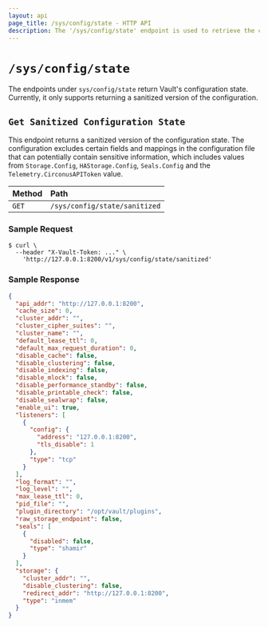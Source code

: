 ```yaml
---
layout: api
page_title: /sys/config/state - HTTP API
description: The '/sys/config/state' endpoint is used to retrieve the configuration state.
---
```


# `/sys/config/state`

The endpoints under `sys/config/state` return Vault's configuration state.
Currently, it only supports returning a sanitized version of the configuration.

## `Get Sanitized Configuration State`

This endpoint returns a sanitized version of the configuration state. The
configuration excludes certain fields and mappings in the configuration file
that can potentially contain sensitive information, which includes values from
`Storage.Config`, `HAStorage.Config`, `Seals.Config` and the
`Telemetry.CirconusAPIToken` value.

| Method | Path                          |
| :----- | :---------------------------- |
| `GET`  | `/sys/config/state/sanitized` |

### Sample Request

```shell-session
$ curl \
  --header "X-Vault-Token: ..." \
    'http://127.0.0.1:8200/v1/sys/config/state/sanitized'
```

### Sample Response

```json
{
  "api_addr": "http://127.0.0.1:8200",
  "cache_size": 0,
  "cluster_addr": "",
  "cluster_cipher_suites": "",
  "cluster_name": "",
  "default_lease_ttl": 0,
  "default_max_request_duration": 0,
  "disable_cache": false,
  "disable_clustering": false,
  "disable_indexing": false,
  "disable_mlock": false,
  "disable_performance_standby": false,
  "disable_printable_check": false,
  "disable_sealwrap": false,
  "enable_ui": true,
  "listeners": [
    {
      "config": {
        "address": "127.0.0.1:8200",
        "tls_disable": 1
      },
      "type": "tcp"
    }
  ],
  "log_format": "",
  "log_level": "",
  "max_lease_ttl": 0,
  "pid_file": "",
  "plugin_directory": "/opt/vault/plugins",
  "raw_storage_endpoint": false,
  "seals": [
    {
      "disabled": false,
      "type": "shamir"
    }
  ],
  "storage": {
    "cluster_addr": "",
    "disable_clustering": false,
    "redirect_addr": "http://127.0.0.1:8200",
    "type": "inmem"
  }
}
```
